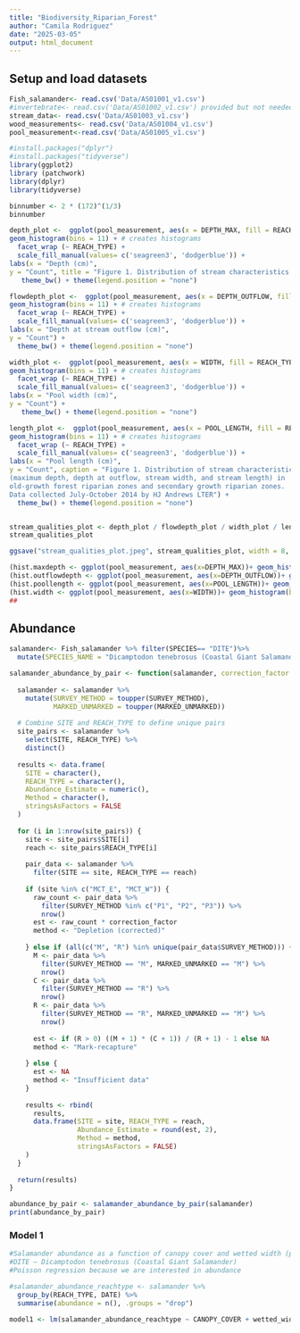 ```yaml
---
title: "Biodiversity_Riparian_Forest"
author: "Camila Rodriguez"
date: "2025-03-05"
output: html_document
---
```

## Setup and load datasets 
```r

Fish_salamander<- read.csv('Data/AS01001_v1.csv')
#invertebrate<- read.csv('Data/AS01002_v1.csv') provided but not needed for our analysis
stream_data<- read.csv('Data/AS01003_v1.csv')
wood_measurements<- read.csv('Data/AS01004_v1.csv')
pool_measurement<-read.csv('Data/AS01005_v1.csv')

#install.packages("dplyr")
#install.packages("tidyverse")
library(ggplot2)
library (patchwork)
library(dplyr)
library(tidyverse)
```

```r
binnumber <- 2 * (172)^(1/3)
binnumber

depth_plot <-  ggplot(pool_measurement, aes(x = DEPTH_MAX, fill = REACH_TYPE)) +
geom_histogram(bins = 11) + # creates histograms
  facet_wrap (~ REACH_TYPE) +
  scale_fill_manual(values= c('seagreen3', 'dodgerblue')) +
labs(x = "Depth (cm)",
y = "Count", title = "Figure 1. Distribution of stream characteristics by forest treatment") +
   theme_bw() + theme(legend.position = "none") 

flowdepth_plot <-  ggplot(pool_measurement, aes(x = DEPTH_OUTFLOW, fill = REACH_TYPE)) +
geom_histogram(bins = 11) + # creates histograms
  facet_wrap (~ REACH_TYPE) +
  scale_fill_manual(values= c('seagreen3', 'dodgerblue')) +
labs(x = "Depth at stream outflow (cm)",
y = "Count") +
  theme_bw() + theme(legend.position = "none") 

width_plot <-  ggplot(pool_measurement, aes(x = WIDTH, fill = REACH_TYPE)) +
geom_histogram(bins = 11) + # creates histograms
  facet_wrap (~ REACH_TYPE) +
  scale_fill_manual(values= c('seagreen3', 'dodgerblue')) +
labs(x = "Pool width (cm)",
y = "Count") +
   theme_bw() + theme(legend.position = "none")

length_plot <-  ggplot(pool_measurement, aes(x = POOL_LENGTH, fill = REACH_TYPE)) +
geom_histogram(bins = 11) + # creates histograms
  facet_wrap (~ REACH_TYPE) +
  scale_fill_manual(values= c('seagreen3', 'dodgerblue')) +
labs(x = "Pool length (cm)",
y = "Count", caption = "Figure 1. Distribution of stream characteristics
(maximum depth, depth at outflow, stream width, and stream length) in 
old-growth forest riparian zones and secondary growth riparian zones. 
Data collected July-October 2014 by HJ Andrews LTER") +
  theme_bw() + theme(legend.position = "none")


stream_qualities_plot <- depth_plot / flowdepth_plot / width_plot / length_plot 
stream_qualities_plot

ggsave("stream_qualities_plot.jpeg", stream_qualities_plot, width = 8, height = 14)

```

```r
(hist.maxdepth <- ggplot(pool_measurement, aes(x=DEPTH_MAX))+ geom_histogram(bins = 11) + theme_bw())
(hist.outflowdepth <- ggplot(pool_measurement, aes(x=DEPTH_OUTFLOW))+ geom_histogram(bins = 11) + theme_bw())
(hist.poollength <- ggplot(pool_measurement, aes(x=POOL_LENGTH))+ geom_histogram(bins = 11) + theme_bw())
(hist.width <- ggplot(pool_measurement, aes(x=WIDTH))+ geom_histogram(bins = 11) + theme_bw())
##

```

## Abundance
```r

salamander<- Fish_salamander %>% filter(SPECIES== "DITE")%>%
  mutate(SPECIES_NAME = "Dicamptodon tenebrosus (Coastal Giant Salamander)")

salamander_abundance_by_pair <- function(salamander, correction_factor = 1.34) {
  
  salamander <- salamander %>%
    mutate(SURVEY_METHOD = toupper(SURVEY_METHOD),
           MARKED_UNMARKED = toupper(MARKED_UNMARKED))
  
  # Combine SITE and REACH_TYPE to define unique pairs
  site_pairs <- salamander %>%
    select(SITE, REACH_TYPE) %>%
    distinct()
  
  results <- data.frame(
    SITE = character(),
    REACH_TYPE = character(),
    Abundance_Estimate = numeric(),
    Method = character(),
    stringsAsFactors = FALSE
  )
  
  for (i in 1:nrow(site_pairs)) {
    site <- site_pairs$SITE[i]
    reach <- site_pairs$REACH_TYPE[i]
    
    pair_data <- salamander %>%
      filter(SITE == site, REACH_TYPE == reach)
    
    if (site %in% c("MCT_E", "MCT_W")) {
      raw_count <- pair_data %>%
        filter(SURVEY_METHOD %in% c("P1", "P2", "P3")) %>%
        nrow()
      est <- raw_count * correction_factor
      method <- "Depletion (corrected)"
      
    } else if (all(c("M", "R") %in% unique(pair_data$SURVEY_METHOD))) {
      M <- pair_data %>%
        filter(SURVEY_METHOD == "M", MARKED_UNMARKED == "M") %>%
        nrow()
      C <- pair_data %>%
        filter(SURVEY_METHOD == "R") %>%
        nrow()
      R <- pair_data %>%
        filter(SURVEY_METHOD == "R", MARKED_UNMARKED == "M") %>%
        nrow()
      
      est <- if (R > 0) ((M + 1) * (C + 1)) / (R + 1) - 1 else NA
      method <- "Mark-recapture"
      
    } else {
      est <- NA
      method <- "Insufficient data"
    }
    
    results <- rbind(
      results,
      data.frame(SITE = site, REACH_TYPE = reach,
                 Abundance_Estimate = round(est, 2),
                 Method = method,
                 stringsAsFactors = FALSE)
    )
  }
  
  return(results)
}

abundance_by_pair <- salamander_abundance_by_pair(salamander)
print(abundance_by_pair)

```
### Model 1
```r
#Salamander abundance as a function of canopy cover and wetted width (poisson)
#DITE – Dicamptodon tenebrosus (Coastal Giant Salamander)
#Poisson regression because we are interested in abundance 

#salamander_abundance_reachtype <- salamander %>%
  group_by(REACH_TYPE, DATE) %>%
  summarise(abundance = n(), .groups = "drop")

model1 <- lm(salamander_abundance_reachtype ~ CANOPY_COVER + wetted_width, data = salamander)
```
